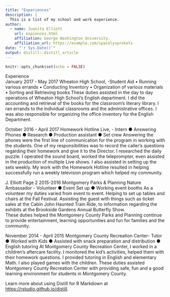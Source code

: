 ```yaml
---
title: "Experiences"
description: |
  This is a list of my school and work experience. 
author:
  - name: Juanita Elliott
    url: expiences.html
    affiliation: George Washington University.
    affiliation_url: https://example.com/spacelysprokets
date: "`r Sys.Date()`"
output: distill::distill_article
---
```


```r
knitr::opts_chunk$set(echo = FALSE)
```

Experience		
January 2017 - May 2017		Wheaton High School, -Student Aid
•	Running various errands
•	Conducting Inventory
•	Organization of various materials 
•	Sorting and Retrieving books 
These duties assisted in the day to day operations of Wheaton High School’s English department. I did the accounting and retrieval of the books for the classroom’s literary library. I ran errands to the individual classrooms and the administrative offices.  I was also responsible for organizing the office inventory for the English Department. 


October 2016 - April 2017		Homework Hotline Live, - Intern
●	Answering Phones
●	Research 
●	Production assistant 
●	Set crew 
Answering the phones were the first line of communication for the program in working with the students.  One of my responsibilities was to record the caller’s questions regarding their homework and give it to the Director.  I researched the daily puzzle. I operated the sound board, worked the teleprompter, even assisted in the production of multiple Live shows. I also assisted in setting up the sets weekly.
My work with the Homework Hotline resulted in helping successfully run a weekly television program which helped my community.









J. Elliott Page 2
2015-2016 			Montgomery Parks & Planning
 				Nature Ambassador - Volunteer 
●	Event Set up 
●	Working event booths
As a volunteer my duties varied from event to event.  Helping to set up tables and chairs at the Fall Festival.  Assisting the guest with things such as ticket sales at the Cabin John Haunted Train Ride, to information regarding the exhibits at the Brookside Gardens Annual Butterfly Show.  
These duties helped the Montgomery County Parks and Planning continue to provide entertainment, learning opportunities and fun for families and the community.



November 2014 - April 2015	Montgomery County Recreation Center- Tutor 
●	Worked with Kids 
●	Assisted with snack preparation and distribution
●	English tutoring 
At Montgomery County Recreation Center, I worked in a children’s aftercare facility.  I monitored the kid’s activities, helped them with their homework questions.  I provided tutoring in English and elementary Math.  I also played games with the children.
These duties assisted Montgomery County Recreation Center with providing safe, fun and a good learning environment for students in Montgomery County. 


Learn more about using Distill for R Markdown at <https://rstudio.github.io/distill>.





